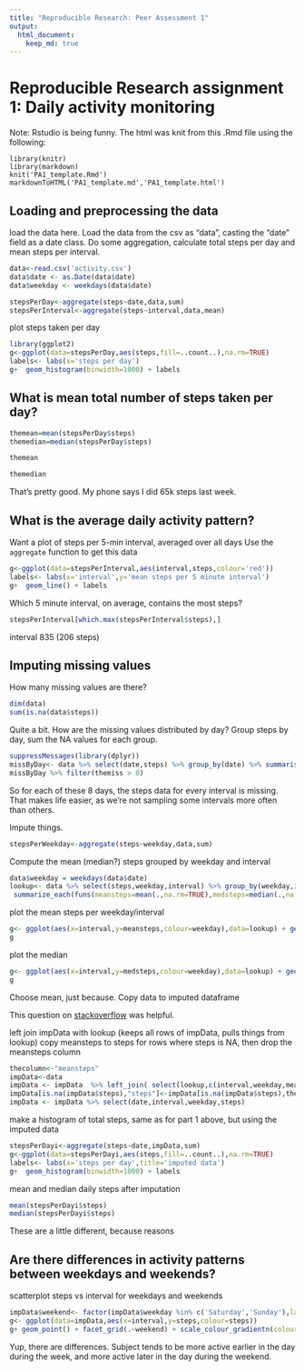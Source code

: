 ```yaml
---
title: "Reproducible Research: Peer Assessment 1"
output: 
  html_document:
    keep_md: true
---
```

Reproducible Research assignment 1: Daily activity monitoring
==============================================================

Note: Rstudio is being funny. The html was knit from this .Rmd file using the following:

```
library(knitr)
library(markdown)
knit('PA1_template.Rmd')
markdownToHTML('PA1_template.md','PA1_template.html')
```

## Loading and preprocessing the data
load the data here. Load the data from the csv as "data", casting the "date" field as a date class. Do some aggregation, calculate total steps per day and mean steps per interval. 
```r
data<-read.csv('activity.csv')
data$date <- as.Date(data$date)
data$weekday <- weekdays(data$date)

stepsPerDay<-aggregate(steps~date,data,sum)
stepsPerInterval<-aggregate(steps~interval,data,mean)

```
plot steps taken per day
```r
library(ggplot2)
g<-ggplot(data=stepsPerDay,aes(steps,fill=..count..),na.rm=TRUE) 
labels<- labs(x='steps per day')
g+  geom_histogram(binwidth=1000) + labels
```


## What is mean total number of steps taken per day?

```r
themean=mean(stepsPerDay$steps)
themedian=median(stepsPerDay$steps)
```
```r
themean
```
```r
themedian
```
That's pretty good. My phone says I did 65k steps last week.

## What is the average daily activity pattern?
Want a plot of steps per 5-min interval, averaged over all days
Use the ```aggregate``` function to get this data
```r
g<-ggplot(data=stepsPerInterval,aes(interval,steps,colour='red')) 
labels<- labs(x='interval',y='mean steps per 5 minute interval')
g+  geom_line() + labels
```

Which 5 minute interval, on average, contains the most steps?
```r
stepsPerInterval[which.max(stepsPerInterval$steps),]
```
interval 835 (206 steps)


## Imputing missing values

How many missing values are there?
```r
dim(data)
sum(is.na(data$steps))
```
Quite a bit. How are the missing values distributed by day? Group steps by day, sum the NA values for each group.
```r
suppressMessages(library(dplyr))
missByDay<- data %>% select(date,steps) %>% group_by(date) %>% summarise_each(funs(themiss=sum(is.na(.))))
missByDay %>% filter(themiss > 0)

```
So for each of these 8 days, the steps data for every interval is missing. That makes life easier, as we're not sampling some intervals more often than others.

Impute things. 

```r
stepsPerWeekday<-aggregate(steps~weekday,data,sum)
```
Compute the mean (median?) steps  grouped by weekday  and interval 
```r
data$weekday = weekdays(data$date)
lookup<- data %>% select(steps,weekday,interval) %>% group_by(weekday,interval) %>%
 summarize_each(funs(meansteps=mean(.,na.rm=TRUE),medsteps=median(.,na.rm=TRUE)))
```

plot the mean steps per weekday/interval

```r
g<- ggplot(aes(x=interval,y=meansteps,colour=weekday),data=lookup) + geom_line()
g
```

plot the median

```r
g<- ggplot(aes(x=interval,y=medsteps,colour=weekday),data=lookup) + geom_line()
g
```

Choose mean, just because.
Copy data to imputed dataframe

This question on [stackoverflow](http://stackoverflow.com/questions/35670213/replace-values-in-some-rows-based-on-other-dataframe-mapping-with-r) was helpful.

left join impData with lookup (keeps all rows of impData, pulls things from lookup)
copy meansteps to steps for rows where steps is NA, then drop the meansteps column

```r
thecolumn<-"meansteps"
impData<-data
impData <- impData  %>% left_join( select(lookup,c(interval,weekday,meansteps,medsteps)),by=c("weekday"="weekday","interval"="interval"))
impData[is.na(impData$steps),"steps"]<-impData[is.na(impData$steps),thecolumn]
impData <- impData %>% select(date,interval,weekday,steps)
```

make a histogram of total steps, same as for part 1 above, but using the imputed data
```r
stepsPerDayi<-aggregate(steps~date,impData,sum)
g<-ggplot(data=stepsPerDayi,aes(steps,fill=..count..),na.rm=TRUE) 
labels<- labs(x='steps per day',title='imputed data')
g+  geom_histogram(binwidth=1000) + labels
```

mean and median daily steps after imputation
```r
mean(stepsPerDayi$steps)
median(stepsPerDayi$steps)
```
These are a little different, because reasons



## Are there differences in activity patterns between weekdays and weekends?

scatterplot steps vs interval for weekdays and weekends

```r
impData$weekend<- factor(impData$weekday %in% c('Saturday','Sunday'),labels=c('Weekday','Weekend'))
g<- ggplot(data=impData,aes(x=interval,y=steps,colour=steps))
g+ geom_point() + facet_grid(.~weekend) + scale_colour_gradientn(colours=c('purple','red')) + geom_smooth()

```

Yup, there are differences. Subject tends to be more active earlier in the day during the week, and more active later in the day during the weekend.


